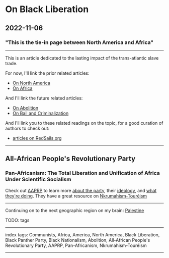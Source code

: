 # On Black Liberation

## 2022-11-06

### "This is the tie-in page between North America and Africa"

---

This is an article dedicated to the lasting impact of the trans-atlantic slave trade.

For now, I'll link the prior related articles:
- [On North America](/posts/on-north-america)
- [On Africa](/posts/on-africa)

And I'll link the future related articles:
- [On Abolition](/posts/on-abolition)
- [On Bail and Criminalization](/posts/on-bail-and-criminalization)

And I'll link you to these related readings on the topic, for a good curation of authors to check out:
- [articles on RedSails.org](https://redsails.org/@black-liberation/)

---

## All-African People's Revolutionary Party

### Pan-Africanism: The Total Liberation and Unification of Africa Under Scientific Socialism

Check out [AAPRP](https://aaprp-intl.org/) to learn more [about the party](https://aaprp-intl.org/about-aaprp/), their [ideology](https://aaprp-intl.org/ideology-of-the-aaprp/), and [what they're doing](https://aaprp-intl.org/programme-activities/). They have a great resource on [Nkrumahism-Touréism](https://aaprp-intl.org/overview-of-essential-aspects-of-nkrumahism-toureism-ideology-of-the-aaprp/)

---

Continuing on to the next geographic region on my brain: [Palestine](/posts/on-the-middle-east)

TODO: tags

---

index tags: Communists, Africa, America, North America, Black Liberation, Black Panther Party, Black Nationalism, Abolition, All-African People's Revolutionary Party, AAPRP, Pan-Africanism, Nkrumahism-Touréism

---
